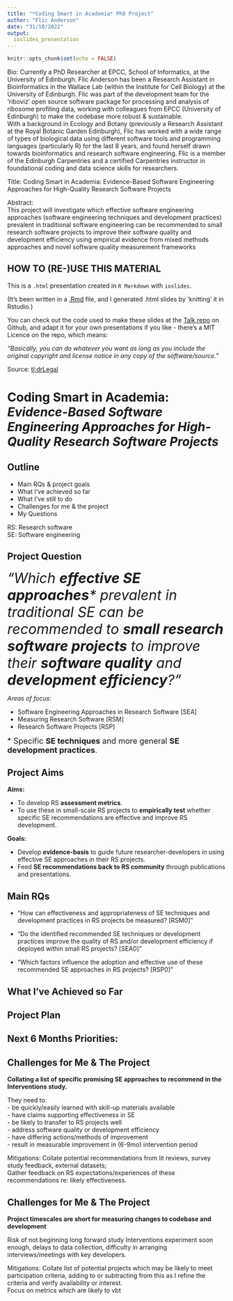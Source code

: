 ```yaml
---
title: "*Coding Smart in Academia* PhD Project"
author: "Flic Anderson"
date: "31/10/2022"
output: 
  ioslides_presentation
---
```


```r
knitr::opts_chunk$set(echo = FALSE)
```

<script src="https://ajax.googleapis.com/ajax/libs/jquery/1.12.2/jquery.min.js"></script>

<script>
    $(document).ready(function() {
      $('slide:not(.title-slide, .backdrop, .segue)').append('<footer label=\"CodingSmartInAcademia"></footer>');    
    })
</script>

<style>
  footer:after {
    content: attr(label);
    font-size: 12pt;
    position: absolute;
    bottom: 20px;
    left: 100px;
    line-height: 1.9;
  }
</style>

<style type="text/css">
slides > slide:not(.nobackground):after {
  content: '';
}
</style>

<div class="notes">

Bio: 
Currently a PhD Researcher at EPCC, School of Informatics, at the University of Edinburgh. 
Flic Anderson has been a Research Assistant in Bioinformatics in the Wallace Lab (within the Institute for Cell Biology) at the University of Edinburgh. 
Flic was part of the development team for the 'riboviz' open source software package for processing and analysis of ribosome profiling data, working with colleagues from EPCC (University of Edinburgh) to make the codebase more robust & sustainable.   
With a background in Ecology and Botany (previously a Research Assistant at the Royal Botanic Garden Edinburgh), Flic has worked with a wide range of types of biological data using different software tools and programming languages (particularly R) for the last 8 years, and found herself drawn towards bioinformatics and research software engineering. 
Flic is a member of the Edinburgh Carpentries and a certified Carpentries instructor in foundational coding and data science skills for researchers. 

Title: Coding Smart in Academia: Evidence-Based Software Engineering Approaches for High-Quality Research Software Projects

Abstract:  
This project will investigate which effective software engineering approaches (software engineering techniques and development practices) prevalent in traditional software engineering can be recommended to small research software projects to improve their software quality and development efficiency using empirical evidence from mixed methods approaches and novel software quality measurement frameworks
</div>


## HOW TO (RE-)USE THIS MATERIAL

This is a `.html` presentation created in `R Markdown` with `ioslides`. 

(It's been written in a [.Rmd](http://rmarkdown.rstudio.com) file, and I generated .html slides by 'knitting' it in Rstudio.)

You can check out the code used to make these slides at the [Talk repo](https://github.com/FlicAnderson/PhD10moReview) on Github, and adapt it for your own presentations if you like - there's a MIT Licence on the repo, which means: 

*"Basically, you can do whatever you want as long as you include the original copyright and license notice in any copy of the software/source."*

Source: [tl;drLegal](https://tldrlegal.com/license/mit-license)



# Coding Smart in Academia: *Evidence-Based Software Engineering Approaches for High-Quality Research Software Projects*  



## Outline 

* Main RQs & project goals 
* What I've achieved so far 
* What I've still to do 
* Challenges for me & the project 
* My Questions 

RS: Research software  
SE: Software engineering 



## Project Question

<font size=6>*"Which __effective SE approaches__\* prevalent in traditional SE can be recommended to __small research software projects__ to improve their __software quality__ and __development efficiency__?"* </font>


*Areas of focus:* 

* Software Engineering Approaches in Research Software [SEA]    
* Measuring Research Software [RSM]   
* Research Software Projects [RSP]   

<font size=4>\* Specific __SE techniques__ and more general __SE development practices__. </font>  



## Project Aims

__Aims:__  

* To develop RS __assessment metrics__.  
* To use these in small-scale RS projects to __empirically test__ whether specific SE recommendations are effective and improve RS development. 

__Goals:__   

* Develop __evidence-basis__ to guide future researcher-developers in using effective SE approaches in their RS projects. 
* Feed __SE recommendations back to RS community__ through publications and presentations.



## Main RQs

- "How can effectiveness and appropriateness of SE techniques and development practices in RS projects be measured? [RSM0]" 

- "Do the identified recommended SE techniques or development practices improve the quality of RS and/or development efficiency if deployed within small RS projects? [SEA0]"

- "Which factors influence the adoption and effective use of these recommended SE approaches in RS projects? [RSP0]"


## What I've Achieved so Far  




## Project Plan 



## Next 6 Months Priorities: 



## Challenges for Me \& The Project

__Collating a list of specific promising SE approaches to recommend in the Interventions study.__   

They need to:     
 - be quickly/easily learned with skill-up materials available    
 - have claims supporting effectiveness in SE  
 - be likely to transfer to RS projects well  
 - address software quality or development efficiency  
 - have differing actions/methods of improvement  
 - result in measurable improvement in (6-9mo) intervention period    


Mitigations: 
Collate potential recommendations from lit reviews, survey study feedback, external datasets;  
Gather feedback on RS expectations/experiences of these recommendations re: likely effectiveness. 


## Challenges for Me \& The Project  

__Project timescales are short for measuring changes to codebase and development__ 

Risk of not beginning long forward study Interventions experiment soon enough, delays to data collection, difficulty in arranging interviews/meetings with key developers. 

Mitigations: 
Collate list of potential projects which may be likely to meet participation criteria, adding to or subtracting from this as I refine the criteria and verify availability or interest.  
Focus on metrics which are likely to    vbt

